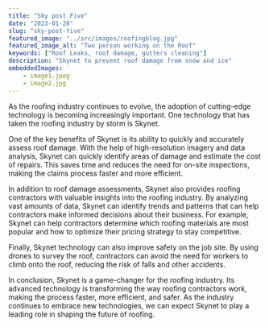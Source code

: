 ```yaml
---
title: "Sky post Five"
date: "2023-01-28"
slug: "sky-post-five"
featured_image: "../src/images/roofingblog.jpg"
featured_image_alt: "Two person working on the Roof"
keywords: ["Roof Leaks, roof damage, gutters cleaning"]
description: "Skynet to prevent roof damage from snow and ice"
embeddedImages:
    - image1.jpeg
    - image2.jpg
---
```


As the roofing industry continues to evolve, the adoption of cutting-edge technology is becoming increasingly important. One technology that has taken the roofing industry by storm is Skynet.

One of the key benefits of Skynet is its ability to quickly and accurately assess roof damage. With the help of high-resolution imagery and data analysis, Skynet can quickly identify areas of damage and estimate the cost of repairs. This saves time and reduces the need for on-site inspections, making the claims process faster and more efficient.

In addition to roof damage assessments, Skynet also provides roofing contractors with valuable insights into the roofing industry. By analyzing vast amounts of data, Skynet can identify trends and patterns that can help contractors make informed decisions about their business. For example, Skynet can help contractors determine which roofing materials are most popular and how to optimize their pricing strategy to stay competitive.

Finally, Skynet technology can also improve safety on the job site. By using drones to survey the roof, contractors can avoid the need for workers to climb onto the roof, reducing the risk of falls and other accidents.

In conclusion, Skynet is a game-changer for the roofing industry. Its advanced technology is transforming the way roofing contractors work, making the process faster, more efficient, and safer. As the industry continues to embrace new technologies, we can expect Skynet to play a leading role in shaping the future of roofing.

